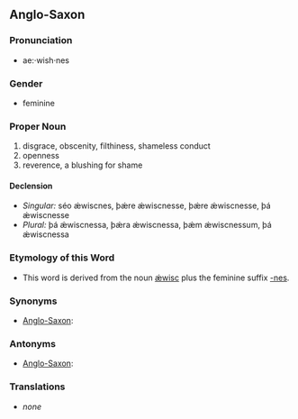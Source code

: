 ==Anglo-Saxon==

===Pronunciation===
*ae:·wish·nes

===Gender===
*feminine

===Proper Noun===
# disgrace, obscenity, filthiness, shameless conduct
# openness
# reverence, a blushing for shame

====Declension====
*''Singular:'' séo ǽwiscnes, þǽre ǽwiscnesse, þǽre ǽwiscnesse, þá ǽwiscnesse
*''Plural:'' þá ǽwiscnessa, þǽra ǽwiscnessa, þǽm ǽwiscnessum, þá ǽwiscnessa

===Etymology of this Word===
*This word is derived from the noun [[ǽwisc]] plus the feminine suffix [[-nes]].

===Synonyms===
*[[Anglo-Saxon]]: 
===Antonyms===
*[[Anglo-Saxon]]: 

===Translations===
*''none''